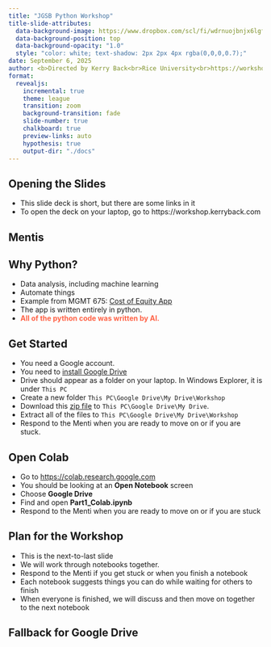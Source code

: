 ```yaml
---
title: "JGSB Python Workshop"
title-slide-attributes:
  data-background-image: https://www.dropbox.com/scl/fi/wdrnuojbnjx6lgfekrx85/mcnair.jpg?rlkey=wcbaw5au7vh5vt1g5d5x7fw8f&dl=1
  data-background-position: top
  data-background-opacity: "1.0"
  style: "color: white; text-shadow: 2px 2px 4px rgba(0,0,0,0.7);"
date: September 6, 2025
author: <b>Directed by Kerry Back<br>Rice University<br>https://workshop.kerryback.com</b>
format:
  revealjs:
    incremental: true
    theme: league
    transition: zoom
    background-transition: fade
    slide-number: true
    chalkboard: true
    preview-links: auto
    hypothesis: true
    output-dir: "./docs"
---
```

## Opening the Slides

- This slide deck is short, but there are some links in it
- To open the deck on your laptop, go to https://workshop.kerryback.com 

## Mentis

## Why Python?


- Data analysis, including machine learning 
- Automate things 
- Example from MGMT 675: [Cost of Equity App](https://costofequity.koyeb.app/) 
- The app is written entirely in python. 
- [**All of the python code was written by AI.**]{style="color: tomato;"} 




## Get Started

- You need a Google account.
- You need to [install Google Drive](https://support.google.com/drive/answer/10838124?hl=en#d4d_install)  
- Drive should appear as a folder on your laptop.  In Windows Explorer, it is under `This PC`
- Create a new folder `This PC\Google Drive\My Drive\Workshop`
- Download this [zip file]() to `This PC\Google Drive\My Drive`.
- Extract all of the files to `This PC\Google Drive\My Drive\Workshop`
- Respond to the Menti when you are ready to move on or if you are stuck.

## Open Colab

- Go to [https://colab.research.google.com](https://colab.research.google.com)
- You should be looking at an **Open Notebook** screen
- Choose **Google Drive**
- Find and open **Part1_Colab.ipynb**
- Respond to the Menti when you are ready to move on or if you are stuck

## Plan for the Workshop

- This is the next-to-last slide
- We will work through notebooks together.  
- Respond to the Menti if you get stuck or when you finish a notebook
- Each notebook suggests things you can do while waiting for others to finish 
- When everyone is finished, we will discuss and then move on together to the next notebook

## Fallback for Google Drive

